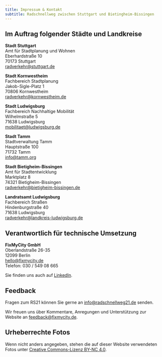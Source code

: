 ```yaml
---
title: Impressum & Kontakt
subtitle: Radschnellweg zwischen Stuttgart und Bietingheim-Bissingen
---
```

## Im Auftrag folgender Städte und Landkreise

**Stadt Stuttgart**\
Amt für Stadtplanung und Wohnen\
Eberhardstraße 10\
70173 Stuttgart\
[radverkehr@stuttgart.de](radverkehr@stuttgart.de)

**Stadt Kornwestheim**\
Fachbereich Stadtplanung\
Jakob-Sigle-Platz 1\
70806 Kornwestheim\
[radverkehr@kornwestheim.de](radverkehr@kornwestheim.de)

**Stadt Ludwigsburg**\
Fachbereich Nachhaltige Mobilität\
Wilhelmstraße 5\
71638 Ludwigsburg\
[mobilitaet@ludwigsburg.de](mobilitaet@ludwigsburg.de)

**Stadt Tamm**\
Stadtverwaltung Tamm\
Hauptstraße 100\
71732 Tamm\
[info@tamm.org](info@tamm.org)

**Stadt Bietigheim-Bissingen**\
Amt für Stadtentwicklung\
Marktplatz 8\
74321 Bietigheim-Bissingen\
[radverkehr@bietigheim-bissingen.de](radverkehr@bietigheim-bissingen.de)

**Landratsamt Ludwigsburg**\
Fachbereich Straßen\
Hindenburgstraße 40\
71638 Ludwigsburg\
[radverkehr@landkreis-ludwigsburg.de](mailto:radverkehr@landkreis-ludwigsburg.de)

## Verantwortlich für technische Umsetzung

**FixMyCity GmbH** \
Oberlandstraße 26-35 \
12099 Berlin \
[hello@fixmycity.de](mailto:hello@fixmycity.de) \
Telefon: 030 / 549 08 665

Sie finden uns auch auf [LinkedIn](https://www.linkedin.com/company/fixmycity).

## Feedback

Fragen zum RS21 können Sie gerne an [info@radschnellweg21.de](info@radschnellweg21.de) senden.&#x20;

Wir freuen uns über Kommentare, Anregungen und Unterstützung zur Website an [feedback@fixmycity.de](mailto:feedback@fixmycity.de).

## Urheberrechte Fotos

Wenn nicht anders angegeben, stehen die auf dieser Website verwendeten Fotos unter [Creative Commons-Lizenz BY-NC 4.0](https://creativecommons.org/licenses/by-nc/4.0).
